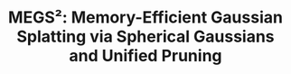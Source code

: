 ---
id: MEGS226
title: "MEGS²: Memory-Efficient Gaussian Splatting via Spherical Gaussians and Unified Pruning"
authors: [" Yikeng Chen et al."]
venue: ICLR(under review)
year: 2026
tags: ["3DGS", "Memory-Efficient"]
paper: "https://arxiv.org/abs/2509.07021"
code: "https://github.com/IGL-HKUST/MEGS-2"
page: "https://megs-2.github.io/"
thumbnail: "/images/covers/x2.png"
---